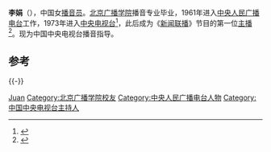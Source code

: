 {{Otheruses|李娟}}
'''李娟'''（{{bd|？|}}），中国女[[播音员|播音员]]。[[北京广播学院|北京广播学院]]播音专业毕业，1961年进入[[中央人民广播电台|中央人民广播电台]]工作，1973年进入[[中国中央电视台|中央电视台]]<ref>{{cite web |title=李娟：《新闻联播》最早的主播 |url=https://tv.sohu.com/20071210/n253914946.shtml |website=搜狐视频 |accessdate=2019-06-06 |archive-date=2019-06-06 |archive-url=https://web.archive.org/web/20190606013431/https://tv.sohu.com/20071210/n253914946.shtml |dead-url=no }}</ref>，此后成为《[[新闻联播|新闻联播]]》节目的第一位[[新聞主播|主播]]<ref>{{cite web |title=盘点新闻联播四代主播：第一代赵忠祥李娟庄重(图) |url=http://www.chinanews.com/cul/2014/05-29/6224634.shtml |website=中新网 |accessdate=2019-06-06 |archive-date=2019-06-06 |archive-url=https://web.archive.org/web/20190606013434/http://www.chinanews.com/cul/2014/05-29/6224634.shtml |dead-url=no }}</ref>。现为中国中央电视台播音指导。

== 参考 ==
{{reflist}}

{{-}}
{{China-bio-stub}}
{{新聞聯播主播}}

{{Authority control}}
{{DEFAULTSORT:Li juan}}
[[Category:李姓|Juan]]
[[Category:北京广播学院校友|Category:北京广播学院校友]]
[[Category:中央人民广播电台人物|Category:中央人民广播电台人物]]
[[Category:中国中央电视台主持人|Category:中国中央电视台主持人]]